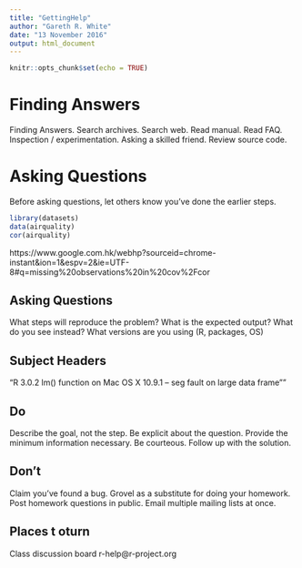 ```yaml
---
title: "GettingHelp"
author: "Gareth R. White"
date: "13 November 2016"
output: html_document
---
```


```r
knitr::opts_chunk$set(echo = TRUE)
```

# Finding Answers
Finding Answers.
Search archives.
Search web.
Read manual.
Read FAQ.
Inspection / experimentation.
Asking a skilled friend.
Review source code.

# Asking Questions
Before asking questions, let others know you've done the earlier steps.

```r
library(datasets)
data(airquality)
cor(airquality)
```

https://www.google.com.hk/webhp?sourceid=chrome-instant&ion=1&espv=2&ie=UTF-8#q=missing%20observations%20in%20cov%2Fcor

## Asking Questions
What steps will reproduce the problem?
What is the expected output?
What do you see instead?
What versions are you using (R, packages, OS)

## Subject Headers
"R 3.0.2 lm() function on Mac OS X 10.9.1 -- seg fault on large data frame""

## Do
Describe the goal, not the step.
Be explicit about the question.
Provide the minimum information necessary.
Be courteous.
Follow up with the solution.

## Don't
Claim you've found a bug.
Grovel as a substitute for doing your homework.
Post homework questions in public.
Email multiple mailing lists at once.

## Places t oturn
Class discussion board
r-help@r-project.org

